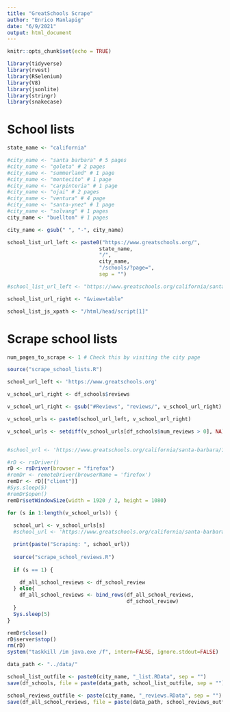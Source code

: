 ```yaml
---
title: "GreatSchools Scrape"
author: "Enrico Manlapig"
date: "6/9/2021"
output: html_document
---
```


```r
knitr::opts_chunk$set(echo = TRUE)
```

```r
library(tidyverse)
library(rvest)
library(RSelenium)
library(V8)
library(jsonlite)
library(stringr)
library(snakecase)
```


# School lists
```r
state_name <- "california"

#city_name <- "santa barbara" # 5 pages
#city_name <- "goleta" # 2 pages
#city_name <- "summerland" # 1 page
#city_name <- "montecito" # 1 page
#city_name <- "carpinteria" # 1 page
#city_name <- "ojai" # 2 pages
#city_name <- "ventura" # 4 page
#city_name <- "santa-ynez" # 1 page
#city_name <- "solvang" # 1 pages
city_name <- "buellton" # 1 pages
```


```r
city_name <- gsub(" ", "-", city_name)

school_list_url_left <- paste0("https://www.greatschools.org/",
                              state_name,
                              "/",
                              city_name,
                              "/schools/?page=",
                              sep = "")

#school_list_url_left <- "https://www.greatschools.org/california/santa-barbara/schools/?page="

school_list_url_right <- "&view=table"

school_list_js_xpath <- "/html/head/script[1]"
```

# Scrape school lists
```r
num_pages_to_scrape <- 1 # Check this by visiting the city page

source("scrape_school_lists.R")


```



```r
school_url_left <- 'https://www.greatschools.org'

v_school_url_right <- df_schools$reviews

v_school_url_right <- gsub("#Reviews", "reviews/", v_school_url_right)

v_school_urls <- paste0(school_url_left, v_school_url_right)

v_school_urls <- setdiff(v_school_urls[df_schools$num_reviews > 0], NA)


#school_url <- 'https://www.greatschools.org/california/santa-barbara/11279-Crane-Country-Day-School/reviews/'
```


```r
#rD <- rsDriver()
rD <- rsDriver(browser = "firefox")
#remDr <- remoteDriver(browserName = 'firefox')
remDr <- rD[["client"]]
#Sys.sleep(5)
#remDr$open()
remDr$setWindowSize(width = 1920 / 2, height = 1080)
```


```r
for (s in 1:length(v_school_urls)) {
  
  school_url <- v_school_urls[s]
  #school_url <- 'https://www.greatschools.org/california/santa-barbara/11279-Crane-Country-Day-School/reviews/'

  print(paste("Scraping: ", school_url))
    
  source("scrape_school_reviews.R")
  
  if (s == 1) {

    df_all_school_reviews <- df_school_review
  } else{
    df_all_school_reviews <- bind_rows(df_all_school_reviews,
                                       df_school_review)
  }
  Sys.sleep(5)
}
```

```r
remDr$close()
rD$server$stop()
rm(rD)
system("taskkill /im java.exe /f", intern=FALSE, ignore.stdout=FALSE)
```


```r
data_path <- "../data/"

school_list_outfile <- paste0(city_name, "_list.RData", sep = "")
save(df_schools, file = paste(data_path, school_list_outfile, sep = ""))

school_reviews_outfile <- paste(city_name, "_reviews.RData", sep = "")
save(df_all_school_reviews, file = paste(data_path, school_reviews_outfile, sep = ""))
```

